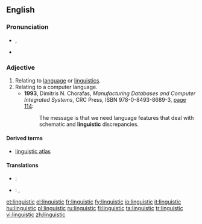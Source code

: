 ==English==

===Pronunciation===
* {{IPA|/lɪŋˈɡwɪstɪk/}}, {{SAMPA|/lIN"gwIstIk/}}
* {{audio|en-us-linguistic.ogg|Audio (US)}}

===Adjective===
{{en-adj|-}}

# Relating to [[language]] or [[linguistics]].
# Relating to a computer language.
#* '''1993''', Dimitris N. Chorafas, ''Manufacturing Databases and Computer Integrated Systems'', CRC Press, ISBN 978-0-8493-8689-3, [http://books.google.com/books?id=ttMdfFpo7uYC&pg=PA114&vq=linguistic page 114]:
#*: The message is that we need language features that deal with schematic and '''linguistic''' discrepancies.

====Derived terms====
* [[linguistic atlas]]

====Translations====
{{trans-top|Relating to human language}}
{{trans-mid}}
{{trans-bottom}}

{{trans-top|Relating to computer languages}}
{{trans-mid}}
{{trans-bottom}}

{{checktrans-top}}
* {{ttbc|Armenian}}: {{t-|hy|լեզվաբանական|tr=lezvabanakan|sc=Armn|xs=Armenian}}
{{trans-mid}}
* {{ttbc|Greek}}: {{t+|el|γλωσσολογικός|sc=Grek}}, {{t+|el|γλωσσικός|sc=Grek}}
{{trans-bottom}}

[[et:linguistic]]
[[el:linguistic]]
[[fr:linguistic]]
[[fy:linguistic]]
[[io:linguistic]]
[[it:linguistic]]
[[hu:linguistic]]
[[pl:linguistic]]
[[ru:linguistic]]
[[fi:linguistic]]
[[ta:linguistic]]
[[tr:linguistic]]
[[vi:linguistic]]
[[zh:linguistic]]